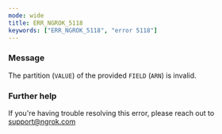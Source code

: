 ```yaml
---
mode: wide
title: ERR_NGROK_5118
keywords: ["ERR_NGROK_5118", "error 5118"]
---
```



### Message

The partition (`VALUE`) of the provided `FIELD` (`ARN`) is invalid.

<ErrorDetails />

### Further help

If you're having trouble resolving this error, please reach out to [support@ngrok.com](mailto:support@ngrok.com?subject=Help%20with%20ERR_NGROK_5118)
